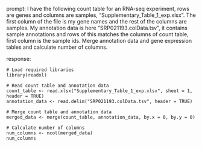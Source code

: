 prompt:
I have the following count table for an RNA-seq experiment, rows are genes and columns are samples, "Supplementary_Table_1_exp.xlsx". The first column of the file is my gene names and the rest of the columns are samples. My annotation data is here  "SRP021193.colData.tsv", it contains sample annotations and rows of this matches the columns of count table, first column is the sample ids. Merge annotation data and gene expression tables and calculate number of columns.

response:
```
# Load required libraries
library(readxl)

# Read count table and annotation data
count_table <- read.xlsx("Supplementary_Table_1_exp.xlsx", sheet = 1, header = TRUE)
annotation_data <- read.delim("SRP021193.colData.tsv", header = TRUE)

# Merge count table and annotation data
merged_data <- merge(count_table, annotation_data, by.x = 0, by.y = 0)

# Calculate number of columns
num_columns <- ncol(merged_data)
num_columns
```

